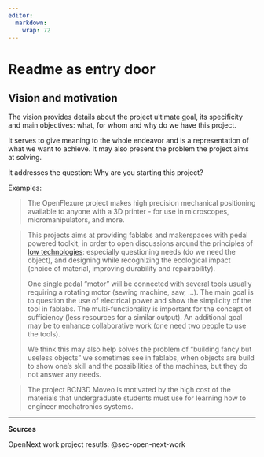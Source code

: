 ```yaml
---
editor: 
  markdown: 
    wrap: 72
---
```


# Readme as entry door

## Vision and motivation {#sec-vision-and-motivation}

The vision provides details about the project ultimate goal, its
specificity and main objectives: what, for whom and why do we have this
project.

It serves to give meaning to the whole endeavor and is a representation
of what we want to achieve. It may also present the problem the project
aims at solving.

It addresses the question: Why are you starting this project?

Examples:

> The OpenFlexure project makes high precision mechanical positioning
> available to anyone with a 3D printer - for use in microscopes,
> micromanipulators, and more.

> This projects aims at providing fablabs and makerspaces with pedal
> powered toolkit, in order to open discussions around the principles of
> [low technologies](https://en.wikipedia.org/wiki/Low_technology):
> especially questioning needs (do we need the object), and designing
> while recognizing the ecological impact (choice of material, improving
> durability and repairability).
>
> One single pedal "motor" will be connected with several tools usually
> requiring a rotating motor (sewing machine, saw, ...). The main goal
> is to question the use of electrical power and show the simplicity of
> the tool in fablabs. The multi-functionality is important for the
> concept of sufficiency (less resources for a similar output). An
> additional goal may be to enhance collaborative work (one need two
> people to use the tools).
>
> We think this may also help solves the problem of "building fancy but
> useless objects" we sometimes see in fablabs, when objects are build
> to show one's skill and the possibilities of the machines, but they do
> not answer any needs.

> The project BCN3D Moveo is motivated by the high cost of the materials
> that undergraduate students must use for learning how to engineer
> mechatronics systems.

------------------------------------------------------------------------

**Sources**

OpenNext work project resutls: @sec-open-next-work
